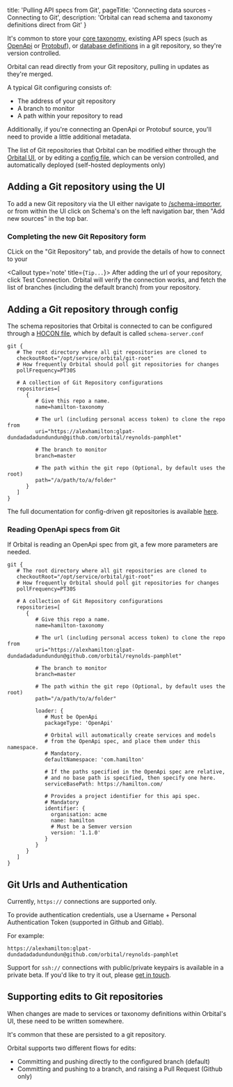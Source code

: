   title: 'Pulling API specs from Git',
  pageTitle: 'Connecting data sources - Connecting to Git',
  description: 'Orbital can read schema and taxonomy definitions direct from Git'
}


It's common to store your [core taxonomy](./overview#your-core-taxonomy), existing API specs (such as [OpenApi](./using-open-api) or [Protobuf](./using-protobuf)), or [database definitions](./connecting-databases)
in a git repository, so they're version controlled.

Orbital can read directly from your Git repository, pulling in updates as they're merged.

A typical Git configuring consists of:

 * The address of your git repository 
 * A branch to monitor
 * A path within your repository to read

Additionally, if you're connecting an OpenApi or Protobuf source, you'll need to provide a little additional metadata.

The list of Git repositories that Orbital can be modified either through the [Orbital UI](#adding-a-git-repository-using-the-ui),
or by editing a [config file](#adding-a-git-repository-through-config), which can be version controlled, and automatically deployed (self-hosted deployments only)

## Adding a Git repository using the UI
To add a new Git repository via the UI either navigate to [/schema-importer](http://localhost:9022/schema-importer), or from within the UI
click on Schema's on the left navigation bar, then "Add new sources" in the top bar.

<ImageWithCaption src={AddSchemaSources.src} addLightBackground/>

### Completing the new Git Repository form
CLick on the "Git Repository" tab, and provide the details of how to connect to your 

<ImageWithCaption src={AddGitRepoForm.src} addLightBackground/>

<Callout type='note' title={`Tip...`}>
  After adding the url of your repository, click Test Connection.  Orbital will verify the connection works,
  and fetch the list of branches (including the default branch) from your repository.
</Callout>


## Adding a Git repository through config
The schema repositories that Orbital is connected to can be configured through a [HOCON file](/docs/deploying/configuring-orbital), which by default is called `schema-server.conf`

```hocon
git {
   # The root directory where all git repositories are cloned to
   checkoutRoot="/opt/service/orbital/git-root"
   # How frequently Orbital should poll git repositories for changes
   pollFrequency=PT30S
   
   # A collection of Git Repository configurations
   repositories=[
      {
         # Give this repo a name.  
         name=hamilton-taxonomy
         
         # The url (including personal access token) to clone the repo from
         uri="https://alexhamilton:glpat-dundadadadundundun@github.com/orbital/reynolds-pamphlet"
         
         # The branch to monitor
         branch=master

         # The path within the git repo (Optional, by default uses the root) 
         path="/a/path/to/a/folder"
      }
   ]
}
```

The full documentation for config-driven git repositories is available [here](/docs/deploying/configuring-orbital#configuring-git-repositories).

### Reading OpenApi specs from Git
If Orbital is reading an OpenApi spec from git, a few more parameters are needed.


```hocon
git {
   # The root directory where all git repositories are cloned to
   checkoutRoot="/opt/service/orbital/git-root"
   # How frequently Orbital should poll git repositories for changes
   pollFrequency=PT30S
   
   # A collection of Git Repository configurations
   repositories=[
      {
         # Give this repo a name.  
         name=hamilton-taxonomy
         
         # The url (including personal access token) to clone the repo from
         uri="https://alexhamilton:glpat-dundadadadundundun@github.com/orbital/reynolds-pamphlet"
         
         # The branch to monitor
         branch=master

         # The path within the git repo (Optional, by default uses the root) 
         path="/a/path/to/a/folder"

         loader: {
            # Must be OpenApi
            packageType: 'OpenApi'
            
            # Orbital will automatically create services and models
            # from the OpenApi spec, and place them under this namespace.
            # Mandatory.
            defaultNamespace: 'com.hamilton'

            # If the paths specified in the OpenApi spec are relative,
            # and no base path is specified, then specify one here.
            serviceBasePath: https://hamilton.com/

            # Provides a project identifier for this api spec.
            # Mandatory
            identifier: {
              organisation: acme
              name: hamilton
              # Must be a Semver version
              version: '1.1.0'
            }
         }
      }
   ]
}
```

## Git Urls and Authentication
Currently, `https://` connections are supported only.

To provide authentication credentials, use a Username + Personal Authentication Token (supported in Github and Gitlab).

For example:

```
https://alexhamilton:glpat-dundadadadundundun@github.com/orbital/reynolds-pamphlet
```


Support for `ssh://` connections with public/private keypairs is available in a private beta.  If you'd like to try it out, please [get in touch](/docs#getting-help).



## Supporting edits to Git repositories
When changes are made to services or taxonomy definitions within Orbital's UI, these need to be written
somewhere.

It's common that these are persisted to a git repository.

Orbital supports two different flows for edits:
 * Committing and pushing directly to the configured branch (default)
 * Committing and pushing to a branch, and raising a Pull Request (Github only)
